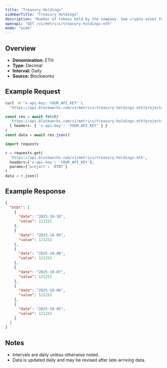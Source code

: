 ```yaml
---
title: "Treasury Holdings"
sidebarTitle: "Treasury Holdings"
description: "Number of tokens held by the company. See crypto-asset for asset indicator"
openapi: "GET /v1/metrics/treasury-holdings-eth"
mode: "wide"
---
```


## Overview

- **Denomination:** ETH
- **Type:** Decimal
- **Interval:** Daily
- **Source:** Blockworks

## Example Request

<CodeGroup>

```bash cURL
curl -H "x-api-key: YOUR_API_KEY" \
  "https://api.blockworks.com/v1/metrics/treasury-holdings-eth?project=BTBT"
```

```typescript TypeScript
const res = await fetch(
  'https://api.blockworks.com/v1/metrics/treasury-holdings-eth?project=BTBT',
  { headers: { 'x-api-key': 'YOUR_API_KEY' } }
)
const data = await res.json()
```

```python Python
import requests

r = requests.get(
  'https://api.blockworks.com/v1/metrics/treasury-holdings-eth',
  headers={'x-api-key': 'YOUR_API_KEY'},
  params={'project': 'BTBT'}
)
data = r.json()
```

</CodeGroup>

## Example Response

```json
{
  "btbt": [
    {
      "date": "2025-10-10",
      "value": 121252
    },
    {
      "date": "2025-10-09",
      "value": 121252
    },
    {
      "date": "2025-10-08",
      "value": 121252
    },
    {
      "date": "2025-10-07",
      "value": 121252
    },
    {
      "date": "2025-10-06",
      "value": 121252
    },
    {
      "date": "2025-10-05",
      "value": 121252
    }
  ]
}
```

## Notes
- Intervals are daily unless otherwise noted.
- Data is updated daily and may be revised after late-arriving data.